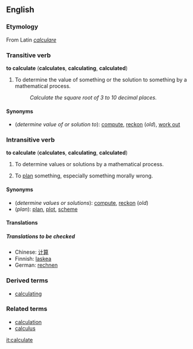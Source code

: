 ==English==
===Etymology===
From Latin ''[[calculare#Latin|calculare]]''

===Transitive verb===
'''to calculate''' ('''calculates''', '''calculating''', '''calculated''')

#{{mathematics}} To determine the value of something or the solution to something by a mathematical process.
#:''Calculate the square root of 3 to 10 decimal places.''

====Synonyms====
*(''determine value of or solution to''): [[compute]], [[reckon]] (''old''), [[work out]]

===Intransitive verb===
'''to calculate''' ('''calculates''', '''calculating''', '''calculated''')

#{{mathematics}} To determine values or solutions by a mathematical process.
#To [[plan]] something, especially something morally wrong.

====Synonyms====
*(''determine values or solutions''): [[compute]], [[reckon]] (''old'')
*(''plan''): [[plan]], [[plot]], [[scheme]]

====Translations====
=====Translations to be checked=====
<!--Remove this section once all of the translations below have been moved into the tables above.-->
{{checktrans}}

*Chinese: [[计算]]
*Finnish: [[laskea]]
*German: [[rechnen]]

===Derived terms===
*[[calculating]]<!--adjective-->

===Related terms===
*[[calculation]]
*[[calculus]]

[[it:calculate]]